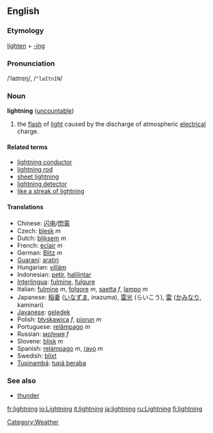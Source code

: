 ==English==
===Etymology===
[[lighten]] + [[-ing]]
===Pronunciation===
/ˈlaɪtnɪŋ/, /<tt>"laItnIN</tt>/
=== Noun ===
'''lightning''' ([[uncountable]])

#the [[flash]] of [[light]] caused by the discharge of atmospheric [[electrical]] charge.

====Related terms====
*[[lightning conductor]]
*[[lightning rod]]
*[[sheet lightning]]
*[[lightning detector]]
*[[like a streak of lightning]]

==== Translations ====
*Chinese: [[闪电]]/[[閃電]]
*Czech: [[blesk]] ''m''
*Dutch: [[bliksem]] ''m''
*French: [[éclair]] ''m''
*German: [[Blitz]] ''m''
*[[Guaraní]]: [[aratiri]]
*Hungarian: [[villám]]
*Indonesian: [[petir]], [[halilintar]]
*[[Interlingua]]: [[fulmine]], [[fulgure]]
*Italian: [[fulmine]] ''m'', [[folgore]] ''m'', [[saetta]] ''f'', [[lampo]] ''m''
*Japanese: [[稲妻]] ([[いなずま]], inazuma), [[雷光]] (らいこう), [[雷]] ([[かみなり]], kaminari)
*[[Javanese]]: [[geledek]]
*Polish: [[błyskawica]] ''f'', [[piorun]] ''m''
*Portuguese: [[relâmpago]] ''m''
*Russian: [[молния|мо́лния]] ''f''
*Slovene: [[blisk]] ''m''
*Spanish: [[relámpago]] ''m'', [[rayo]] ''m''
*Swedish: [[blixt]]
*[[Tupinambá]]: [[tupã beraba]]

===See also===
*[[thunder]]
[[Category:Weather]]

[[fr:lightning]]
[[io:Lightning]]
[[it:lightning]]
[[ja:lightning]]
[[ru:Lightning]]
[[fi:lightning]]